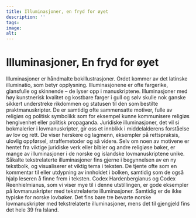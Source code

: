 ```yaml
---
title: Illuminasjoner, en fryd for øyet
description: ''
tags:
image: 
alt: 
---
```



# Illuminasjoner, En fryd for øyet

Illuminasjoner er håndmalte bokillustrasjoner. Ordet kommer av det latinske illuminatio, som betyr opplysning. Illuminasjonene er ofte fargerike, glansfulle og skinnende – de lyser opp i manuskriptene. Illuminasjoner med høy kunstnerisk kvalitet og kostbare farger i gull og sølv skulle nok ganske sikkert understreke rikdommen og statusen til den som bestilte praktmanuskripter. De er samtidig ofte sammensatte motiver, fulle av religiøs og politisk symbolikk som for eksempel kunne kommunisere religiøs hengivenhet eller politisk propaganda. Juridiske illuminasjoner, det vil si bokmalerier i lovmanuskripter, gir oss et innblikk i middelalderens forståelse av lov og rett. De viser herskere og lagmenn, eksempler på rettspraksis, ulovlig oppførsel, straffemetoder og så videre. Selv om noen av motivene er hentet fra viktige juridiske verk eller bibler og andre religiøse bøker, er mange av illuminasjoner i de norske og islandske lovmanuskriptene unike. Såkalte tekstrelaterte illuminasjoner fins gjerne i begynnelsen av en ny tekstbolk, og visualiserer et viktig tema i teksten. De tjente ofte som en kommentar til eller utdypning av innholdet i bolken, samtidig som de også hjalp leseren å finne frem i teksten. Codex Hardenbergianus og Codex Reenhielmianus, som vi viser mye til i denne utstillingen, er gode eksempler på lovmanuskripter med tekstrelaterte illuminasjoner. Samtidig er de ikke typiske for norske lovbøker. Det fins bare tre bevarte norske lovmanuskripter med tekstrelaterte illuminasjoner, mens det til gjengjeld fins det hele 39 fra Island.

